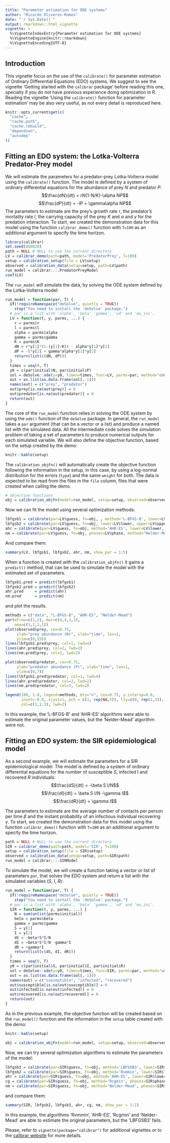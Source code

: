 ```yaml
---
title: "Parameter estimation for ODE systems"
author: "Ricardo Oliveros-Ramos"
date: "`r Sys.Date()`"
output: rmarkdown::html_vignette
vignette: >
  %\VignetteIndexEntry{Parameter estimation for ODE systems}
  %\VignetteEngine{knitr::rmarkdown}
  %\VignetteEncoding{UTF-8}
---
```


## Introduction

This vignette focus on the use of the `calibrate()` for parameter estimation of Ordinary Differential Equations (EDO) systems. We suggest to see the vignette 'Getting started with the `calibrar` package' before reading this one, specially if you do not have previous experience doing optimization in R. Reading the vignette 'Using the `calibrate()` function for parameter estimation' may be also very useful, as not every detail is reproduced here.

```r
knitr::opts_current$get(c(
  "cache",
  "cache.path",
  "cache.rebuild",
  "dependson",
  "autodep"
))
```

## Fitting an EDO system: the Lotka-Volterra Predator-Prey model

We will estimate the parameters for a predator-prey Lotka-Volterra model using the `calibrate()` function. The model is defined by a system of ordinary differential equations for the abundance of prey $N$ and predator $P$:
$$\frac{dN}{dt} = rN(1-N/K)-\alpha NP$$
$$\frac{dP}{dt} = -lP + \gamma\alpha NP$$
The parameters to estimate are the prey’s growth rate $r$, the predator’s mortality rate $l$, the carrying capacity of the prey $K$ and $\alpha$ and $\gamma$ for the predation interaction. To start, we created the demonstration data for this model using the function `calibrar_demo()` function with `T=100` as an additional argument to specify the time horizon. 

```r
library(calibrar)
set.seed(880820)
path = NULL # NULL to use the current directory
LV = calibrar_demo(path=path, model='PredatorPrey', T=100) 
setup = calibration_setup(file = LV$setup)
observed = calibration_data(setup=setup, path=LV$path)
run_model = calibrar:::.PredatorPreyModel
coef(LV)
```
The `run_model` will simulate the data, by solving the ODE system defined by the Lotka-Volterra model:

```r
run_model = function(par, T) {
  if(!requireNamespace("deSolve", quietly = TRUE)) 
    stop("You need to install the 'deSolve' package.")
  # par is a list with 'alpha', 'beta' 'gamma', 'sd' and 'mu_ini'.
  LV = function(t, y, parms, ...) {
    r = parms$r
    l = parms$l
    alpha = parms$alpha
    gamma = parms$gamma
    K = parms$K
    dN = r*y[1]*(1-(y[1]/K)) - alpha*y[1]*y[2]
    dP = -l*y[2] + gamma*alpha*y[1]*y[2]
    return(list(c(dN, dP)))
  }
  times = seq(0, T)
  y0 = c(par$initial$N, par$initial$P)
  sol = deSolve::ode(y=y0, times=times, func=LV, parms=par, method="ode45")
  out = as.list(as.data.frame(sol[,-1]))
  names(out) = c("prey", "predator")
  out$prey[is.na(out$prey)] = 0
  out$predator[is.na(out$predator)] = 0
  return(out)
}
```

The core of the `run_model` function relies in solving the ODE system by using the `ode()` function of the `deSolve` package. In general, the `run_model` takes a `par` argument (that can be a vector or a list) and produce a named list with the simulated data. All the intermediate code solves the simulation problem of taking a set of parameters to produce numerical outputs for each simulated variable. We will also define the objective function, based on the setup created by the demo:

```r
knitr::kable(setup)
```
The `calibration_objFn()` will automatically create the objective function following the information in the setup, in this case, by using a log-normal distribution for the errors (`type`) and the same `weight` for both. The data is expected to be read from the files in the `file` column, files that were created when calling the demo. 

```r
# objective functions
obj = calibration_objFn(model=run_model, setup=setup, observed=observed, T=LV$T, aggregate=TRUE)
```

Now we can fit the model using several optimization methods:

```r
lbfgsb1 = calibrate(par=LV$guess, fn=obj, , method='L-BFGS-B', lower=LV$lower, upper=LV$upper, phases=LV$phase)
lbfgsb2 = calibrate(par=LV$guess, fn=obj, lower=LV$lower, upper=LV$upper, phases=LV$phase, method="Rvmmin")
ahr = calibrate(par=LV$guess, fn=obj, method='AHR-ES', lower=LV$lower, upper=LV$upper, phases=LV$phase)
nm = calibrate(par=LV$guess, fn=obj, phases=LV$phase, method="Nelder-Mead")
```

And compare them:

```r
summary(LV, lbfgsb1, lbfgsb2, ahr, nm, show_par = 1:5)
```

When a function is created with the `calibration_objFn()` it gains a `predict()` method, that can be used to simulate the model with the estimated set of parameters.

```r
lbfgsb1.pred = predict(lbfgsb1)
lbfgsb2.pred = predict(lbfgsb2)
ahr.pred     = predict(ahr)
nm.pred      = predict(nm)
```

and plot the results.

```r
methods = c("data", "L-BFGS-B", "AHR-ES", "Nelder-Mead")
par(mfrow=c(1,2), mar=c(4,4,1,1),
    oma=c(1,1,1,1))
plot(observed$prey, cex=0.75,
     ylab="prey abundance (N)", xlab="time", las=1,
     ylim=c(0,55))
lines(lbfgsb1.pred$prey, col=1, lwd=4)
lines(ahr.pred$prey, col=2, lwd=2)
lines(nm.pred$prey, col=3, lwd=2)

plot(observed$predator, cex=0.75, 
     ylab="predator abundance (P)", xlab="time", las=1,
     ylim=c(0,7))
lines(lbfgsb1.pred$predator, col=1, lwd=4)
lines(ahr.pred$predator, col=2, lwd=2)
lines(nm.pred$predator, col=3, lwd=2)

legend(100, 1.8, legend=methods, bty="n", cex=0.75, y.intersp=0.8, 
       inset=-0.0, xjust=1, pch = c(1, rep(NA,5)), lty=c(0, rep(1,5)), 
       col=c(1,1:3), lwd=2)
```

In this example, the 'L-BFGS-B' and 'AHR-ES' algorithms were able to estimate the original parameter values, but the 'Nelder-Mead' algorithm were not. 

## Fitting an EDO system: the SIR epidemiological model

As a second example, we will estimate the parameters for a SIR epidemiological model. The model is defined by a system of ordinary differential equations for the number of susceptible $S$, infected $I$ and recovered $R$ individuals:
$$\frac{dS}{dt} = -\beta S I/N$$
$$\frac{dI}{dt} = \beta S I/N -\gamma I$$
$$\frac{dR}{dt} = \gamma I$$

The parameters to estimate are the  average number of contacts per person per time $\beta$ and the instant probability of an infectious individual recovering $\gamma$. To start, we created the demonstration data for this model using the function `calibrar_demo()` function with `T=100` as an additional argument to specify the time horizon. 

```r
path = NULL # NULL to use the current directory
SIR = calibrar_demo(path=path, model='SIR', T=100) 
setup = calibration_setup(file = SIR$setup)
observed = calibration_data(setup=setup, path=SIR$path)
run_model = calibrar:::.SIRModel
```

To simulate the model, we will create a function taking a vector or list of parameters `par`, that solves the EDO system and return a list with the simulated variables ($S$, $I$, $R$):

```r
run_model = function(par, T) {
  if(!requireNamespace("deSolve", quietly = TRUE))
    stop("You need to install the 'deSolve' package.")
  # par is a list with 'alpha', 'beta' 'gamma', 'sd' and 'mu_ini'.
  SIR = function(t, y, parms, ...) {
    N = sum(unlist(parms$initial))
    beta = parms$beta
    gamma = parms$gamma
    S = y[1]
    I = y[2]
    dS = -beta*S*I/N
    dI = +beta*S*I/N -gamma*I
    dR = +gamma*I
    return(list(c(dS, dI, dR)))
  }
  times = seq(0, T)
  y0 = c(par$initial$S, par$initial$I, par$initial$R)
  sol = deSolve::ode(y=y0, times=times, func=SIR, parms=par, method="ode45")
  out = as.list(as.data.frame(sol[,-1]))
  names(out) = c("susceptible", "infected", "recovered")
  out$susceptible[is.na(out$susceptible)] = 0
  out$infected[is.na(out$infected)] = 0
  out$recovered[is.na(out$recovered)] = 0
  return(out)
}
```

As in the previous example, the objective function will be created based on the `run_model()` function and the information in the `setup` table created with the demo:

```r
knitr::kable(setup)
```

```r
obj = calibration_objFn(model=run_model, setup=setup, observed=observed, T=SIR$T, aggregate=TRUE)
```

Now, we can try several optimization algorithms to estimate the parameters of the model:

```r
lbfgsb3 = calibrate(par=SIR$guess, fn=obj, method='LBFGSB3', lower=SIR$lower, upper=SIR$upper, phases=SIR$phase)
lbfgsb2 = calibrate(par=SIR$guess, fn=obj, method='Rvmmin', lower=SIR$lower, upper=SIR$upper, phases=SIR$phase)
ahr = calibrate(par=SIR$guess, fn=obj, method='AHR-ES', lower=SIR$lower, upper=SIR$upper, phases=SIR$phase)
cg = calibrate(par=SIR$guess, fn=obj, method='Rcgmin', phases=SIR$phase)
nm = calibrate(par=SIR$guess, fn=obj, method='Nelder-Mead', phases=SIR$phase)
```

and compare them:

```r
summary(SIR, lbfgsb2, lbfgsb3, ahr, cg, nm, show_par = 1:2)
```

In this example, the algorithms 'Rvmmin', 'AHR-ES', 'Rcgmin' and 'Nelder-Mead' are able to estimate the original parameters, but the 'LBFGSB3' fails.

Please, refer to `vignette(package="calibrar")` for additional vignettes or to the [calibrar website](https://roliveros-ramos.github.io/calibrar/) for more details.



